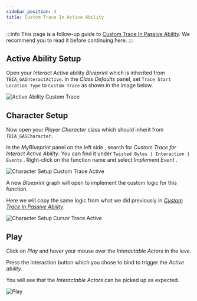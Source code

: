 ```yaml
---
sidebar_position: 4
title: Custom Trace In Active Ability
---
```



:::info
This page is a follow-up guide to [Custom Trace In Passive Ability](/docs/features/passive-custom-trace). We recommend you to read it before continuing here.
:::

## Active Ability Setup

Open your *Interact Active* ability *Blueprint* which is inherited from `TBIA_GAInteractActive`.
In the *Class Defaults* panel, set `Trace Start Location Type` to `Custom Trace` <Step text="1"/> as shown in the image below.

![Active Ability Custom Trace](_static/img/custom_trace/06_ability_active.png)

## Character Setup

Now open your *Player Character* class which should inherit from `TBIA_GASCharacter`.

In the *MyBlueprint* panel on the left side <Step text="1"/>, search for *Custom Trace for Interact Active Ability*.
You can find it under `Twisted Bytes | Interaction | Events` <Step text="2"/>.
Right-click on the function name and select *Implement Event* <Step text="3"/>.

![Character Setup Custom Trace Active](_static/img/custom_trace/07_custom_trace_active.png)

A new *Blueprint* graph will open to implement the custom logic for this function.

Here we will copy the same logic from what we did previously in [*Custom Trace In Passive Ability*](/docs/features/passive-custom-trace#character-setup).

![Character Setup Cursor Trace Active](_static/img/custom_trace/08_cursor_trace_active.png)


## Play

Click on *Play* and hover your mouse over the *Interactable Actors* in the leve.

Press the interaction button which you chose to bind to trigger the *Active ability*.

You will see that the *Interactable Actors* can be picked up as expected.

![Play](_static/img/custom_trace/09_play.png)